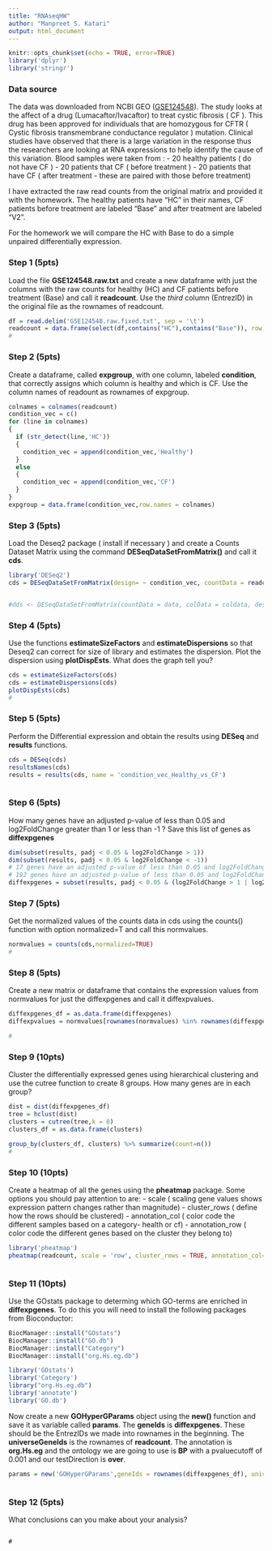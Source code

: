 ```yaml
---
title: "RNAseqHW"
author: "Manpreet S. Katari"
output: html_document
---
```


```r
knitr::opts_chunk$set(echo = TRUE, error=TRUE)
library('dplyr')
library('stringr')
```

### Data source

The data was downloaded from NCBI GEO ([GSE124548](https://www.ncbi.nlm.nih.gov/geo/query/acc.cgi?acc=GSE124548)). The study looks at the affect of a drug (Lumacaftor/Ivacaftor) to treat cystic fibrosis ( CF ). This drug has been approved for individuals that are homozygous for CFTR ( Cystic fibrosis transmembrane conductance regulator ) mutation. Clinical studies have observed that there is a large variation in the response thus the researchers are looking at RNA expressions to help identify the cause of this variation. Blood samples were taken from : 
- 20 healthy patients ( do not have CF )
- 20 patients that CF ( before treatment )
- 20 patients that have CF ( after treatment - these are paired with those before treatment)

I have extracted the raw read counts from the original matrix and provided it with the homework. The healthy patients have "HC" in their names, CF patients before treatment are labeled "Base" and after treatment are labeled "V2".

For the homework we will compare the HC with Base to do a simple unpaired differentially expression.

### Step 1 (5pts)

Load the file **GSE124548.raw.txt** and create a new dataframe with just the columns with the raw counts for healthy (HC) and CF patients before treatment (Base) and call it **readcount**. Use the *third* column (EntrezID) in the original file as the rownames of readcount.

```r
df = read.delim('GSE124548.raw.fixed.txt', sep = '\t')
readcount = data.frame(select(df,contains("HC"),contains("Base")), row.names = df$EntrezID)
#

```


### Step 2 (5pts)

Create a dataframe, called **expgroup**, with one column, labeled **condition**, that correctly assigns which column is healthy and which is CF. Use the column names of readount as rownames of expgroup.

```r
colnames = colnames(readcount)
condition_vec = c()
for (line in colnames)
{
  if (str_detect(line,'HC'))
  {
    condition_vec = append(condition_vec,'Healthy')
  }
  else
  {
    condition_vec = append(condition_vec,'CF')
  }
}
expgroup = data.frame(condition_vec,row.names = colnames)
```

### Step 3 (5pts)

Load the Deseq2 package ( install if necessary ) and create a Counts Dataset Matrix using the command **DESeqDataSetFromMatrix()** and call it **cds**.

```r
library('DESeq2')
cds = DESeqDataSetFromMatrix(design= ~ condition_vec, countData = readcount, colData = expgroup)


#dds <- DESeqDataSetFromMatrix(countData = data, colData = coldata, design= ~ genotype + treatment + genotype:treatment)


```

### Step 4 (5pts)

Use the functions **estimateSizeFactors** and **estimateDispersions** so that Deseq2 can correct for size of library and estimates the dispersion. Plot the dispersion using **plotDispEsts**. What does the graph tell you?



```r
cds = estimateSizeFactors(cds)
cds = estimateDispersions(cds)
plotDispEsts(cds)
#

```

### Step 5 (5pts)

Perform the Differential expression and obtain the results using **DESeq** and **results** functions.


```r
cds = DESeq(cds)
resultsNames(cds)
results = results(cds, name = 'condition_vec_Healthy_vs_CF')



```

### Step 6 (5pts)

How many genes have an adjusted p-value of less than 0.05 and log2FoldChange greater than 1 or less than -1 ? Save this list of genes as **diffexpgenes**

```r
dim(subset(results, padj < 0.05 & log2FoldChange > 1))
dim(subset(results, padj < 0.05 & log2FoldChange < -1))
# 17 genes have an adjusted p-value of less than 0.05 and log2FoldChange greater than 1
# 192 genes have an adjusted p-value of less than 0.05 and log2FoldChange less than -1
diffexpgenes = subset(results, padj < 0.05 & (log2FoldChange > 1 | log2FoldChange < -1))

```


### Step 7 (5pts)

Get the normalized values of the counts data in cds using the counts() function with
option normalized=T and call this normvalues.

```r
normvalues = counts(cds,normalized=TRUE)
#


```

### Step 8 (5pts)

Create a new matrix or dataframe that contains the expression values from normvalues for just
the diffexpgenes and call it diffexpvalues.

```r
diffexpgenes_df = as.data.frame(diffexpgenes)
diffexpvalues = normvalues[rownames(normvalues) %in% rownames(diffexpgenes_df), ] 

#


```

### Step 9 (10pts)

Cluster the differentially expressed genes using hierarchical clustering and use the cutree
function to create 8 groups. How many genes are in each group?

```r
dist = dist(diffexpgenes_df)
tree = hclust(dist)
clusters = cutree(tree,k = 8)
clusters_df = as.data.frame(clusters)

group_by(clusters_df, clusters) %>% summarize(count=n()) 
#


```

### Step 10 (10pts)

Create a heatmap of all the genes using the **pheatmap** package. Some options you should pay attention to are:
- scale ( scaling gene values shows expression pattern changes rather than magnitude)
- cluster_rows ( define how the rows should be clustered)
- annotation_col ( color code the different samples based on a category- health or cf)
- annotation_row ( color code the different genes based on the cluster they belong to)

```r
library('pheatmap')
pheatmap(readcount, scale = 'row', cluster_rows = TRUE, annotation_col= expgroup, annotation_row= clusters_df)



```


### Step 11 (10pts)

Use the GOstats package to determing which GO-terms are enriched in **diffexpgenes**. To do this you will need to install the following packages from Bioconductor:

```r
BiocManager::install("GOstats")
BiocManager::install("GO.db")
BiocManager::install("Category")
BiocManager::install("org.Hs.eg.db")


```


```r
library('GOstats')
library('Category')
library("org.Hs.eg.db")
library('annotate')
library('GO.db')


```

Now create a new **GOHyperGParams** object using the **new()** function and save it as variable called **params**. The **geneIds** is **diffexpgenes**. These should be the EntrezIDs we made into rownames in the beginning. The **universeGeneIds** is the rownames of **readcount**. The annotation is **org.Hs.eg** and the ontology we are going to use is **BP** with a pvaluecutoff of 0.001 and our testDirection is **over**.

```r
params = new('GOHyperGParams',geneIds = rownames(diffexpgenes_df), universeGeneIds = rownames(readcount), annotation = "org.Hs.eg.db", ontology = 'BP', pvalueCutoff = 0.001, testDirection = 'over')



```

### Step 12 (5pts)

What conclusions can you make about your analysis?

```

#

```